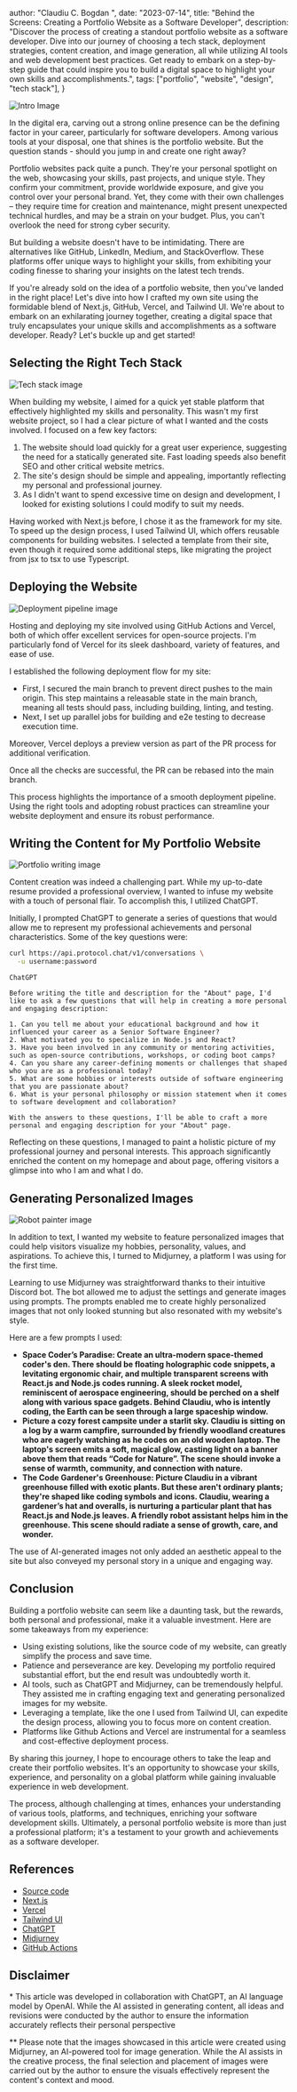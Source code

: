 
  author: "Claudiu C. Bogdan ",
  date: "2023-07-14",
  title:
    "Behind the Screens: Creating a Portfolio Website as a Software Developer",
  description:
    "Discover the process of creating a standout portfolio website as a software developer. Dive into our journey of choosing a tech stack, deployment strategies, content creation, and image generation, all while utilizing AI tools and web development best practices. Get ready to embark on a step-by-step guide that could inspire you to build a digital space to highlight your own skills and accomplishments.",
  tags: ["portfolio", "website", "design", "tech stack"],
}


<Image
  src={IntroImage}
  alt="Intro Image"
  placeholder="blur"
  width={800}
  height={800}
/>

In the digital era, carving out a strong online presence can be the defining factor in your career, particularly for software developers. Among various tools at your disposal, one that shines is the portfolio website. But the question stands - should you jump in and create one right away?

Portfolio websites pack quite a punch. They're your personal spotlight on the web, showcasing your skills, past projects, and unique style. They confirm your commitment, provide worldwide exposure, and give you control over your personal brand. Yet, they come with their own challenges – they require time for creation and maintenance, might present unexpected technical hurdles, and may be a strain on your budget. Plus, you can't overlook the need for strong cyber security.

But building a website doesn't have to be intimidating. There are alternatives like GitHub, LinkedIn, Medium, and StackOverflow. These platforms offer unique ways to highlight your skills, from exhibiting your coding finesse to sharing your insights on the latest tech trends.

If you're already sold on the idea of a portfolio website, then you've landed in the right place! Let's dive into how I crafted my own site using the formidable blend of Next.js, GitHub, Vercel, and Tailwind UI. We're about to embark on an exhilarating journey together, creating a digital space that truly encapsulates your unique skills and accomplishments as a software developer. Ready? Let's buckle up and get started!

## Selecting the Right Tech Stack

<Image
  src={TechStackImage}
  alt="Tech stack image"
  placeholder="blur"
  width={800}
  height={800}
/>

When building my website, I aimed for a quick yet stable platform that effectively highlighted my skills and personality. This wasn't my first website project, so I had a clear picture of what I wanted and the costs involved. I focused on a few key factors:

1. The website should load quickly for a great user experience, suggesting the need for a statically generated site. Fast loading speeds also benefit SEO and other critical website metrics.
2. The site's design should be simple and appealing, importantly reflecting my personal and professional journey.
3. As I didn't want to spend excessive time on design and development, I looked for existing solutions I could modify to suit my needs.

Having worked with Next.js before, I chose it as the framework for my site. To speed up the design process, I used Tailwind UI, which offers reusable components for building websites. I selected a template from their site, even though it required some additional steps, like migrating the project from jsx to tsx to use Typescript.

## Deploying the Website

<Image
  src={DeploymentPipelineImage}
  alt="Deployment pipeline image"
  placeholder="blur"
  width={800}
  height={800}
/>

Hosting and deploying my site involved using GitHub Actions and Vercel, both of which offer excellent services for open-source projects. I'm particularly fond of Vercel for its sleek dashboard, variety of features, and ease of use.

I established the following deployment flow for my site:

- First, I secured the main branch to prevent direct pushes to the main origin. This step maintains a releasable state in the main branch, meaning all tests should pass, including building, linting, and testing.
- Next, I set up parallel jobs for building and e2e testing to decrease execution time.

Moreover, Vercel deploys a preview version as part of the PR process for additional verification.

Once all the checks are successful, the PR can be rebased into the main branch.

This process highlights the importance of a smooth deployment pipeline. Using the right tools and adopting robust practices can streamline your website deployment and ensure its robust performance.

## Writing the Content for My Portfolio Website

<Image
  src={PortfolioWritingImage}
  alt="Portfolio writing image"
  placeholder="blur"
  width={800}
  height={800}
/>

Content creation was indeed a challenging part. While my up-to-date resume provided a professional overview, I wanted to infuse my website with a touch of personal flair. To accomplish this, I utilized ChatGPT.

Initially, I prompted ChatGPT to generate a series of questions that would allow me to represent my professional achievements and personal characteristics. Some of the key questions were:


```bash {{ title: 'Example request with basic auth' }}
curl https://api.protocol.chat/v1/conversations \
  -u username:password
```

```text {{ title: 'Example request with basic auth' }}
ChatGPT

Before writing the title and description for the "About" page, I'd like to ask a few questions that will help in creating a more personal and engaging description:

1. Can you tell me about your educational background and how it influenced your career as a Senior Software Engineer?
2. What motivated you to specialize in Node.js and React?
3. Have you been involved in any community or mentoring activities, such as open-source contributions, workshops, or coding boot camps?
4. Can you share any career-defining moments or challenges that shaped who you are as a professional today?
5. What are some hobbies or interests outside of software engineering that you are passionate about?
6. What is your personal philosophy or mission statement when it comes to software development and collaboration?

With the answers to these questions, I'll be able to craft a more personal and engaging description for your "About" page.
```

Reflecting on these questions, I managed to paint a holistic picture of my professional journey and personal interests. This approach significantly enriched the content on my homepage and about page, offering visitors a glimpse into who I am and what I do.

## Generating Personalized Images

<Image
  src={RobotPainterImage}
  alt="Robot painter image"
  placeholder="blur"
  width={800}
  height={800}
/>

In addition to text, I wanted my website to feature personalized images that could help visitors visualize my hobbies, personality, values, and aspirations. To achieve this, I turned to Midjurney, a platform I was using for the first time.

Learning to use Midjurney was straightforward thanks to their intuitive Discord bot. The bot allowed me to adjust the settings and generate images using prompts. The prompts enabled me to create highly personalized images that not only looked stunning but also resonated with my website's style.

Here are a few prompts I used:

- **Space Coder’s Paradise: Create an ultra-modern space-themed coder's den. There should be floating holographic code snippets, a levitating ergonomic chair, and multiple transparent screens with React.js and Node.js codes running. A sleek rocket model, reminiscent of aerospace engineering, should be perched on a shelf along with various space gadgets. Behind Claudiu, who is intently coding, the Earth can be seen through a large spaceship window.**
- **Picture a cozy forest campsite under a starlit sky. Claudiu is sitting on a log by a warm campfire, surrounded by friendly woodland creatures who are eagerly watching as he codes on an old wooden laptop. The laptop's screen emits a soft, magical glow, casting light on a banner above them that reads “Code for Nature”. The scene should invoke a sense of warmth, community, and connection with nature.**
- **The Code Gardener's Greenhouse: Picture Claudiu in a vibrant greenhouse filled with exotic plants. But these aren't ordinary plants; they're shaped like coding symbols and icons. Claudiu, wearing a gardener’s hat and overalls, is nurturing a particular plant that has React.js and Node.js leaves. A friendly robot assistant helps him in the greenhouse. This scene should radiate a sense of growth, care, and wonder.**

The use of AI-generated images not only added an aesthetic appeal to the site but also conveyed my personal story in a unique and engaging way.

## Conclusion

Building a portfolio website can seem like a daunting task, but the rewards, both personal and professional, make it a valuable investment. Here are some takeaways from my experience:

- Using existing solutions, like the source code of my website, can greatly simplify the process and save time.
- Patience and perseverance are key. Developing my portfolio required substantial effort, but the end result was undoubtedly worth it.
- AI tools, such as ChatGPT and Midjurney, can be tremendously helpful. They assisted me in crafting engaging text and generating personalized images for my website.
- Leveraging a template, like the one I used from Tailwind UI, can expedite the design process, allowing you to focus more on content creation.
- Platforms like Github Actions and Vercel are instrumental for a seamless and cost-effective deployment process.

By sharing this journey, I hope to encourage others to take the leap and create their portfolio websites. It's an opportunity to showcase your skills, experience, and personality on a global platform while gaining invaluable experience in web development.

The process, although challenging at times, enhances your understanding of various tools, platforms, and techniques, enriching your software development skills. Ultimately, a personal portfolio website is more than just a professional platform; it's a testament to your growth and achievements as a software developer.

## References

- [Source code](https://github.com/ClaudiuBogdan/portfolio-website)
- [Next.js](https://nextjs.org/)
- [Vercel](https://vercel.com/)
- [Tailwind UI](https://tailwindui.com/)
- [ChatGPT](https://chat.openai.com/)
- [Midjurney](https://www.midjourney.com/)
- [GitHub Actions](https://docs.github.com/en/actions)

## Disclaimer

<a name="disclaimer-text">*</a> This article was developed in collaboration with
ChatGPT, an AI language model by OpenAI. While the AI assisted in generating content,
all ideas and revisions were conducted by the author to ensure the information accurately
reflects their personal perspective

<a name="disclaimer-images">**</a> Please note that the images showcased in this
article were created using Midjurney, an AI-powered tool for image generation. While
the AI assists in the creative process, the final selection and placement of images
were carried out by the author to ensure the visuals effectively represent the content's
context and mood.
